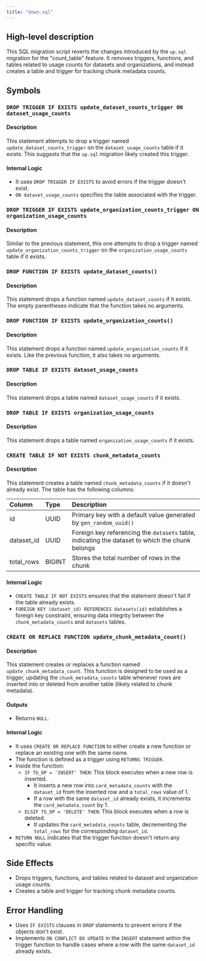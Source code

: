 ```yaml
---
title: "down.sql"
---
```


## High-level description
This SQL migration script reverts the changes introduced by the `up.sql` migration for the "count_table" feature. It removes triggers, functions, and tables related to usage counts for datasets and organizations, and instead creates a table and trigger for tracking chunk metadata counts.

## Symbols

### `DROP TRIGGER IF EXISTS update_dataset_counts_trigger ON dataset_usage_counts`
#### Description
This statement attempts to drop a trigger named `update_dataset_counts_trigger` on the `dataset_usage_counts` table if it exists. This suggests that the `up.sql` migration likely created this trigger.

#### Internal Logic
- It uses `DROP TRIGGER IF EXISTS` to avoid errors if the trigger doesn't exist.
- `ON dataset_usage_counts` specifies the table associated with the trigger.

### `DROP TRIGGER IF EXISTS update_organization_counts_trigger ON organization_usage_counts`
#### Description
Similar to the previous statement, this one attempts to drop a trigger named `update_organization_counts_trigger` on the `organization_usage_counts` table if it exists.

### `DROP FUNCTION IF EXISTS update_dataset_counts()`
#### Description
This statement drops a function named `update_dataset_counts` if it exists. The empty parentheses indicate that the function takes no arguments.

### `DROP FUNCTION IF EXISTS update_organization_counts()`
#### Description
This statement drops a function named `update_organization_counts` if it exists. Like the previous function, it also takes no arguments.

### `DROP TABLE IF EXISTS dataset_usage_counts`
#### Description
This statement drops a table named `dataset_usage_counts` if it exists.

### `DROP TABLE IF EXISTS organization_usage_counts`
#### Description
This statement drops a table named `organization_usage_counts` if it exists.

### `CREATE TABLE IF NOT EXISTS chunk_metadata_counts`
#### Description
This statement creates a table named `chunk_metadata_counts` if it doesn't already exist. The table has the following columns:

| Column | Type | Description |
|:-----|:-----|:------------|
| id | UUID | Primary key with a default value generated by `gen_random_uuid()` |
| dataset_id | UUID | Foreign key referencing the `datasets` table, indicating the dataset to which the chunk belongs |
| total_rows | BIGINT | Stores the total number of rows in the chunk |

#### Internal Logic
- `CREATE TABLE IF NOT EXISTS` ensures that the statement doesn't fail if the table already exists.
- `FOREIGN KEY (dataset_id) REFERENCES datasets(id)` establishes a foreign key constraint, ensuring data integrity between the `chunk_metadata_counts` and `datasets` tables.

### `CREATE OR REPLACE FUNCTION update_chunk_metadata_count()`
#### Description
This statement creates or replaces a function named `update_chunk_metadata_count`. This function is designed to be used as a trigger, updating the `chunk_metadata_counts` table whenever rows are inserted into or deleted from another table (likely related to chunk metadata).

#### Outputs
- Returns `NULL`.

#### Internal Logic
- It uses `CREATE OR REPLACE FUNCTION` to either create a new function or replace an existing one with the same name.
- The function is defined as a trigger using `RETURNS TRIGGER`.
- Inside the function:
    - `IF TG_OP = 'INSERT' THEN`: This block executes when a new row is inserted.
        - It inserts a new row into `card_metadata_counts` with the `dataset_id` from the inserted row and a `total_rows` value of 1.
        - If a row with the same `dataset_id` already exists, it increments the `card_metadata_count` by 1.
    - `ELSIF TG_OP = 'DELETE' THEN`: This block executes when a row is deleted.
        - It updates the `card_metadata_counts` table, decrementing the `total_rows` for the corresponding `dataset_id`.
- `RETURN NULL` indicates that the trigger function doesn't return any specific value.

## Side Effects
- Drops triggers, functions, and tables related to dataset and organization usage counts.
- Creates a table and trigger for tracking chunk metadata counts.

## Error Handling
- Uses `IF EXISTS` clauses in `DROP` statements to prevent errors if the objects don't exist.
- Implements `ON CONFLICT DO UPDATE` in the `INSERT` statement within the trigger function to handle cases where a row with the same `dataset_id` already exists.
